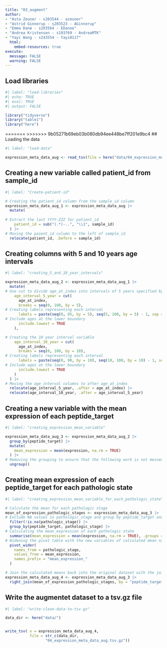 ```yaml
---
title: "03_augment"
author:
- "Asta Zeuner - s203544 - azeuner"
- "Astrid Ginnerup - s203523 - AGinnerup"
- "Emma Danø - s203564 - EDanoe"
- "Andrea Kristensen - s193769 - AndreaMTK"
- "Yayi Wang - s243554 - Yayi0117"
  html: 
    embed-resources: true
execute: 
  message: FALSE
  warning: FALSE
---
```


## Load libraries

```r
#| label: "load-libraries" 
#| echo: TRUE
#| eval: TRUE 
#| output: FALSE  

library("tidyverse")
library("table1")
library("here")
```

=======
>>>>>>> 9b05271b69eb03b080db94ee448be7ff201e9bc4
## Loading the data

```r
#| label: "load-data" 

expression_meta_data_aug <- read_tsv(file = here("data/04_expression_meta_data_clean.tsv.gz"))


```

## Creating a new variable called patient_id from sample_id

```r
#| label: "Create-patient-id"

# Creating the patient_id column from the sample_id column
expression_meta_data_aug_1 <- expression_meta_data_aug |> 
  mutate(
    
# Extract the last YYYY-ZZZ for patient_id
    patient_id = sub("(.*)-..", "\\1", sample_id)
  ) |> 
# Moving the paient_id column to the left of sample_id
  relocate(patient_id, .before = sample_id)
```

## Creating columns with 5 and 10 years age intervals

```r
#| label: "creating_5_and_10_year_intervals"

expression_meta_data_aug_2 <- expression_meta_data_aug_1 |> 
  mutate(
# Use cut to divide age_at_index into intervals of 5 years specified by breaks
    age_interval_5_year = cut(
      age_at_index,
      breaks = seq(0, 100, by = 5),
# Creating labels representing each interval
      labels = paste(seq(0, 95, by = 5), seq(5, 100, by = 5) - 1, sep = "-"), 
# Include ages at the lower boundary
      include.lowest = TRUE          
    ),

# Creating the 10 year interval variable
    age_interval_10_year = cut(
      age_at_index,
      breaks = seq(0, 100, by = 10),
# Creating labels representing each interval
      labels = paste(seq(0, 90, by = 10), seq(10, 100, by = 10) - 1, sep = "-"), 
# Include ages at the lower boundary
      include.lowest = TRUE
    )
  ) |> 
# Moving the age_interval columns to after age_at_index
  relocate(age_interval_5_year, .after = age_at_index) |> 
  relocate(age_interval_10_year, .after = age_interval_5_year)
```

## Creating a new variable with the mean expression of each peptide_target

```r
#| label: "creating_expression_mean_variable"

expression_meta_data_aug_3 <- expression_meta_data_aug_2 |> 
  group_by(peptide_target) |> 
  mutate(
    mean_expression = mean(expression, na.rm = TRUE)
  ) |> 
# Removing the grouping to ensure that the following work is not messed up
  ungroup() 
```

## Creating mean expression of each peptide_target for each pathologic state

```r
#| label: "creating_expression_mean_variable_for_each_pathologic_state"

# Calculate the mean for each pathologic stage
mean_of_expression_pathologic_stages <- expression_meta_data_aug_3 |> 
# Exclude NA values in pathologic_stage and group by peptide_target and pathologic_state
  filter(!is.na(pathologic_stage)) |>  
  group_by(peptide_target, pathologic_stage) |> 
# Calculating the mean_expression of each pathologic state
  summarise(mean_expression = mean(expression, na.rm = TRUE), .groups = "drop") |> 
# Widening the pivot table with the new variables of calculated mean named by the pathologic_state
  pivot_wider(
    names_from = pathologic_stage,
    values_from = mean_expression,
    names_prefix = "mean_expression_"
  )

# Join the calculated means back into the original dataset with the join function
expression_meta_data_aug_4 <- expression_meta_data_aug_3 |> 
  right_join(mean_of_expression_pathologic_stages, by = "peptide_target")
```

## Write the augmentet dataset to a tsv.gz file

```r
#| label: "write-clean-data-to-tsv.gz"

data_dir <- here("data/")


write_tsv( x = expression_meta_data_aug_4,
           file = str_c(data_dir, 
                  "04_expression_meta_data_aug.tsv.gz"))


```
